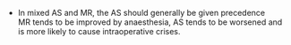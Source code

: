 * In mixed AS and MR, the AS should generally be given precedence\
MR tends to be improved by anaesthesia, AS tends to be worsened and is more likely to cause intraoperative crises.